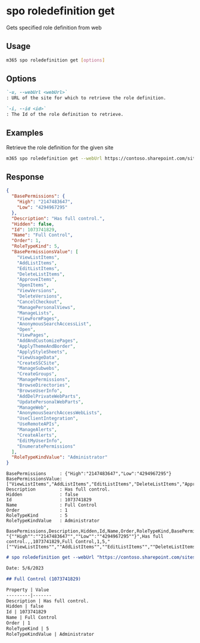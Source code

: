 
# spo roledefinition get

Gets specified role definition from web

## Usage

```sh
m365 spo roledefinition get [options]
```

## Options

```md definition-list
`-u, --webUrl <webUrl>`
: URL of the site for which to retrieve the role definition.

`-i, --id <id>`
: The Id of the role definition to retrieve.
```

<Global />

## Examples

Retrieve the role definition for the given site

```sh
m365 spo roledefinition get --webUrl https://contoso.sharepoint.com/sites/project-x --id 1
```

## Response

<Tabs>
  <TabItem value="JSON">

  ```json
  {
    "BasePermissions": {
      "High": "2147483647",
      "Low": "4294967295"
    },
    "Description": "Has full control.",
    "Hidden": false,
    "Id": 1073741829,
    "Name": "Full Control",
    "Order": 1,
    "RoleTypeKind": 5,
    "BasePermissionsValue": [
      "ViewListItems",
      "AddListItems",
      "EditListItems",
      "DeleteListItems",
      "ApproveItems",
      "OpenItems",
      "ViewVersions",
      "DeleteVersions",
      "CancelCheckout",
      "ManagePersonalViews",
      "ManageLists",
      "ViewFormPages",
      "AnonymousSearchAccessList",
      "Open",
      "ViewPages",
      "AddAndCustomizePages",
      "ApplyThemeAndBorder",
      "ApplyStyleSheets",
      "ViewUsageData",
      "CreateSSCSite",
      "ManageSubwebs",
      "CreateGroups",
      "ManagePermissions",
      "BrowseDirectories",
      "BrowseUserInfo",
      "AddDelPrivateWebParts",
      "UpdatePersonalWebParts",
      "ManageWeb",
      "AnonymousSearchAccessWebLists",
      "UseClientIntegration",
      "UseRemoteAPIs",
      "ManageAlerts",
      "CreateAlerts",
      "EditMyUserInfo",
      "EnumeratePermissions"
    ],
    "RoleTypeKindValue": "Administrator"
  }
  ```

  </TabItem>
  <TabItem value="Text">

  ```text
  BasePermissions     : {"High":"2147483647","Low":"4294967295"}
  BasePermissionsValue: ["ViewListItems","AddListItems","EditListItems","DeleteListItems","ApproveItems","OpenItems","ViewVersions","DeleteVersions","CancelCheckout","ManagePersonalViews","ManageLists","ViewFormPages","AnonymousSearchAccessList","Open","ViewPages","AddAndCustomizePages","ApplyThemeAndBorder","ApplyStyleSheets","ViewUsageData","CreateSSCSite","ManageSubwebs","CreateGroups","ManagePermissions","BrowseDirectories","BrowseUserInfo","AddDelPrivateWebParts","UpdatePersonalWebParts","ManageWeb","AnonymousSearchAccessWebLists","UseClientIntegration","UseRemoteAPIs","ManageAlerts","CreateAlerts","EditMyUserInfo","EnumeratePermissions"]
  Description         : Has full control.
  Hidden              : false
  Id                  : 1073741829
  Name                : Full Control
  Order               : 1
  RoleTypeKind        : 5
  RoleTypeKindValue   : Administrator
  ```

  </TabItem>
  <TabItem value="CSV">

  ```csv
  BasePermissions,Description,Hidden,Id,Name,Order,RoleTypeKind,BasePermissionsValue,RoleTypeKindValue
  "{""High"":""2147483647"",""Low"":""4294967295""}",Has full control.,,1073741829,Full Control,1,5,"[""ViewListItems"",""AddListItems"",""EditListItems"",""DeleteListItems"",""ApproveItems"",""OpenItems"",""ViewVersions"",""DeleteVersions"",""CancelCheckout"",""ManagePersonalViews"",""ManageLists"",""ViewFormPages"",""AnonymousSearchAccessList"",""Open"",""ViewPages"",""AddAndCustomizePages"",""ApplyThemeAndBorder"",""ApplyStyleSheets"",""ViewUsageData"",""CreateSSCSite"",""ManageSubwebs"",""CreateGroups"",""ManagePermissions"",""BrowseDirectories"",""BrowseUserInfo"",""AddDelPrivateWebParts"",""UpdatePersonalWebParts"",""ManageWeb"",""AnonymousSearchAccessWebLists"",""UseClientIntegration"",""UseRemoteAPIs"",""ManageAlerts"",""CreateAlerts"",""EditMyUserInfo"",""EnumeratePermissions""]",Administrator
  ```

  </TabItem>
  <TabItem value="Markdown">

  ```md
  # spo roledefinition get --webUrl "https://contoso.sharepoint.com/sites/project-x" --id "1073741829"

  Date: 5/6/2023

  ## Full Control (1073741829)

  Property | Value
  ---------|-------
  Description | Has full control.
  Hidden | false
  Id | 1073741829
  Name | Full Control
  Order | 1
  RoleTypeKind | 5
  RoleTypeKindValue | Administrator
  ```

  </TabItem>
</Tabs>

